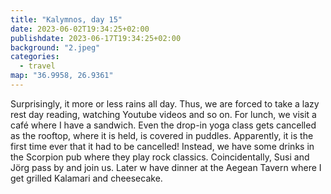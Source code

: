 ```yaml
---
title: "Kalymnos, day 15"
date: 2023-06-02T19:34:25+02:00
publishdate: 2023-06-17T19:34:25+02:00
background: "2.jpeg"
categories:
  - travel
map: "36.9958, 26.9361"
---
```


Surprisingly, it more or less rains all day. Thus, we are forced to take a lazy
rest day reading, watching Youtube videos and so on. For lunch, we visit a café
where I have a sandwich. Even the drop-in yoga class gets cancelled as the
rooftop, where it is held, is covered in puddles. Apparently, it is the first
time ever that it had to be cancelled! Instead, we have some drinks in the
Scorpion pub where they play rock classics. Coincidentally, Susi and Jörg pass
by and join us. Later w have dinner at the Aegean Tavern where I get grilled
Kalamari and cheesecake.

<Gallery>
  <Rimg src="1.jpeg" caption="Our apartment's terrace." />
  <Rimg src="2.jpeg" caption="Telendos in the clouds." />
  <Rimg src="4.jpeg" caption="Some restaurant's decoration." />
  <Rimg src="3.jpeg" caption="Grilled Kalamari." />
</Gallery>

<Nextday />
